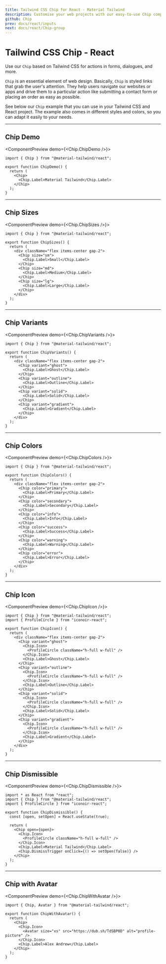 ```yaml
---
title: Tailwind CSS Chip for React - Material Tailwind
description: Customise your web projects with our easy-to-use Chip component for Tailwind CSS and React using Material Design guidelines.
github: Chip
prev: docs/react/inputs
next: docs/react/Chip-group
---
```


# Tailwind CSS Chip - React

Use our `Chip` based on Tailwind CSS for actions in forms, dialogues, and more.

`Chip` is an essential element of web design. Basically,
`Chip` is styled links that grab the user's attention. They help users
navigate our websites or apps and drive them to a particular action like submitting
a contact form or placing an order as easy as possible.

See below our `Chip` example that you can use in your Tailwind CSS and React project. The example also comes in different styles and colors, so you can adapt it easily to your needs.

---

## Chip Demo

<ComponentPreview demo={<Chip.ChipDemo />}>
```tsx
import { Chip } from "@material-tailwind/react";

export function ChipDemo() {
  return (
    <Chip>
      <Chip.Label>Material Tailwind</Chip.Label>
    </Chip>
  );
}
```
</ComponentPreview>

---

## Chip Sizes

<ComponentPreview demo={<Chip.ChipSizes />}>
```tsx
import { Chip } from "@material-tailwind/react";

export function ChipSizes() {
  return (
    <div className="flex items-center gap-2">
      <Chip size="sm">
        <Chip.Label>Small</Chip.Label>
      </Chip>
      <Chip size="md">
        <Chip.Label>Medium</Chip.Label>
      </Chip>
      <Chip size="lg">
        <Chip.Label>Large</Chip.Label>
      </Chip>
    </div>
  );
}
```
</ComponentPreview>

---

## Chip Variants

<ComponentPreview demo={<Chip.ChipVariants />}>
```tsx
import { Chip } from "@material-tailwind/react";

export function ChipVariants() {
  return (
    <div className="flex items-center gap-2">
      <Chip variant="ghost">
        <Chip.Label>Ghost</Chip.Label>
      </Chip>
      <Chip variant="outline">
        <Chip.Label>Outline</Chip.Label>
      </Chip>
      <Chip variant="solid">
        <Chip.Label>Solid</Chip.Label>
      </Chip>
      <Chip variant="gradient">
        <Chip.Label>Gradient</Chip.Label>
      </Chip>
    </div>
  );
}
```
</ComponentPreview>

---

## Chip Colors

<ComponentPreview demo={<Chip.ChipColors />}>
```tsx
import { Chip } from "@material-tailwind/react";

export function ChipColors() {
  return (
    <div className="flex items-center gap-2">
      <Chip color="primary">
        <Chip.Label>Primary</Chip.Label>
      </Chip>
      <Chip color="secondary">
        <Chip.Label>Secondary</Chip.Label>
      </Chip>
      <Chip color="info">
        <Chip.Label>Info</Chip.Label>
      </Chip>
      <Chip color="success">
        <Chip.Label>Success</Chip.Label>
      </Chip>
      <Chip color="warning">
        <Chip.Label>Warning</Chip.Label>
      </Chip>
      <Chip color="error">
        <Chip.Label>Error</Chip.Label>
      </Chip>
    </div>
  );
}
```
</ComponentPreview>

---

## Chip Icon

<ComponentPreview demo={<Chip.ChipIcon />}>
```tsx
import { Chip } from "@material-tailwind/react";
import { ProfileCircle } from "iconoir-react";

export function ChipIcon() {
  return (
    <div className="flex items-center gap-2">
      <Chip variant="ghost">
        <Chip.Icon>
          <ProfileCircle className="h-full w-full" />
        </Chip.Icon>
        <Chip.Label>Ghost</Chip.Label>
      </Chip>
      <Chip variant="outline">
        <Chip.Icon>
          <ProfileCircle className="h-full w-full" />
        </Chip.Icon>
        <Chip.Label>Outline</Chip.Label>
      </Chip>
      <Chip variant="solid">
        <Chip.Icon>
          <ProfileCircle className="h-full w-full" />
        </Chip.Icon>
        <Chip.Label>Solid</Chip.Label>
      </Chip>
      <Chip variant="gradient">
        <Chip.Icon>
          <ProfileCircle className="h-full w-full" />
        </Chip.Icon>
        <Chip.Label>Gradient</Chip.Label>
      </Chip>
    </div>
  );
}
```
</ComponentPreview>

---

## Chip Dismissible

<ComponentPreview demo={<Chip.ChipDismissible />}>
```tsx
import * as React from "react";
import { Chip } from "@material-tailwind/react";
import { ProfileCircle } from "iconoir-react";

export function ChipDismissible() {
  const [open, setOpen] = React.useState(true);

  return (
    <Chip open={open}>
      <Chip.Icon>
        <ProfileCircle className="h-full w-full" />
      </Chip.Icon>
      <Chip.Label>Material Tailwind</Chip.Label>
      <Chip.DismissTrigger onClick={() => setOpen(false)} />
    </Chip>
  );
}
```
</ComponentPreview>

---

## Chip with Avatar

<ComponentPreview demo={<Chip.ChipWithAvatar />}>
```tsx
import { Chip, Avatar } from "@material-tailwind/react";

export function ChipWithAvatar() {
  return (
    <Chip>
      <Chip.Icon>
        <Avatar size="xs" src="https://dub.sh/TdSBP0D" alt="profile-picture" />
      </Chip.Icon>
      <Chip.Label>Alex Andrew</Chip.Label>
    </Chip>
  );
}
```
</ComponentPreview>